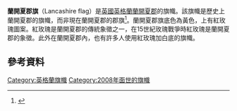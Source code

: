 {{expand|time=2016-02-24T13:16:53+00:00}}
{{Infobox flag
| Name = Lancashire
| Article = 
| Type = 
| Image = FlagOfLancashire.PNG
| Nickname = 
| Morenicks = 
| Use = 
| Symbol = 
| Proportion = 3:5
| Adoption = 2008
| Design = 
| Designer = [[Friends_of_Real_Lancashire|Friends of Real Lancashire]]
}}

'''蘭開夏郡旗'''（Lancashire flag）是[[英國|英國]][[英格蘭|英格蘭]][[蘭開夏郡|蘭開夏郡]]的旗幟。該旗幟是歷史上蘭開夏郡的旗幟，而非現在蘭開夏郡的郡旗<ref>{{cite web|url=https://www.gov.uk/government/news/lancashire-flag-flying-high-above-whitehall|title=Lancashire flag flying high above Whitehall|publisher=|access-date=2016-02-24|archive-date=2019-09-05|archive-url=https://web.archive.org/web/20190905130001/https://www.gov.uk/government/news/lancashire-flag-flying-high-above-whitehall|dead-url=no}}</ref>。蘭開夏郡旗底色為黃色，上有紅玫瑰圖案。紅玫瑰是蘭開夏郡的傳統象徵之一，在15世紀玫瑰戰爭時紅玫瑰是蘭開夏郡的象徵。此外在蘭開夏郡內，也有許多人使用紅玫瑰加白底的旗幟。
==參考資料==
{{reflist}}

[[Category:英格蘭旗幟|Category:英格蘭旗幟]]
[[Category:2008年面世的旗幟|Category:2008年面世的旗幟]]
